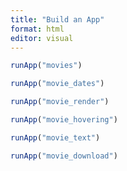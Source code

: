 ---
title: "Build an App"
format: html
editor: visual
---

```{r}
runApp("movies")
```

```{r}
runApp("movie_dates")
```

```{r}
runApp("movie_render")
```

```{r}
runApp("movie_hovering")
```

```{r}
runApp("movie_text")
```

```{r}
runApp("movie_download")
```